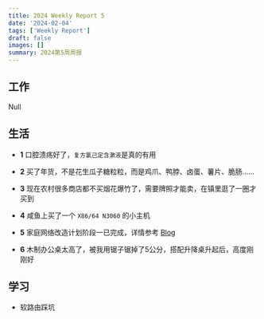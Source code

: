 ```yaml
---
title: 2024 Weekly Report 5
date: '2024-02-04'
tags: ['Weekly Report']
draft: false
images: []
summary: 2024第5周周报
---
```


<TOCInline toc={props.toc}/>

## 工作

Null

## 生活

- **1** 口腔溃疡好了，`复方氯己定含漱液`是真的有用

- **2** 买了年货，不是花生瓜子糖粒粒，而是鸡爪、鸭脖、卤蛋、薯片、脆肠......

- **3** 现在农村很多商店都不买烟花爆竹了，需要牌照才能卖，在镇里逛了一圈才买到

- **4** 咸鱼上买了一个 `X86/64 N3060` 的小主机

- **5** 家庭网络改造计划阶段一已完成，详情参考 [Blog](/blog/Software-Based-Router)

- **6** 木制办公桌太高了，被我用锯子锯掉了5公分，搭配升降桌升起后，高度刚刚好

## 学习

- 软路由踩坑







